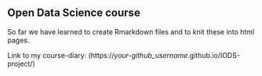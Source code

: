 ## Open Data Science course

So far we have learned to create Rmarkdown files and to knit these into html pages.

Link to my course-diary: (https://*your-github_username*.github.io/IODS-project/)
